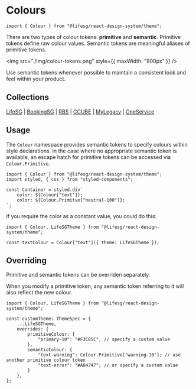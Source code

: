 
<Meta title="Foundations/Colours/Introduction" />

# Colours

```tsx
import { Colour } from "@lifesg/react-design-system/theme";
```

There are two types of colour tokens: **primitive** and **semantic**. Primitive
tokens define raw colour values. Semantic tokens are meaningful aliases of
primitive tokens.

<img src="./img/colour-tokens.png" style={{ maxWidth: "800px" }} />

<DocInfo>
    Use semantic tokens whenever possible to maintain a consistent look and feel
    within your product.
</DocInfo>

## Collections

[LifeSG](/docs/foundations-colours-lifesg--docs) |
[BookingSG](/docs/foundations-colours-bookingsg--docs) |
[RBS](/docs/foundations-colours-rbs--docs) |
[CCUBE](/docs/foundations-colours-ccube--docs) |
[MyLegacy](/docs/foundations-colours-mylegacy--docs) |
[OneService](/docs/foundations-colours-oneservice--docs)

## Usage

The `Colour` namespace provides semantic tokens to specify colours within style
declarations. In the case where no appropriate semantic token is available, an
escape hatch for primitive tokens can be accessed via `Colour.Primitive`.

```tsx
import { Colour } from "@lifesg/react-design-system/theme";
import styled, { css } from "styled-components";

const Container = styled.div`
    color: ${Colour["text"]};
    color: ${Colour.Primitve["neutral-100"]};
`;
```

If you require the color as a constant value, you could do this:

```tsx
import { Colour, LifeSGTheme } from "@lifesg/react-design-system/theme";

const textColour = Colour["text"]({ theme: LifeSGTheme });
```

## Overriding

Primitive and semantic tokens can be overriden separately.

When you modify a primitive token, any semantic token referring to it will also
reflect the new colour.

```tsx
import { Colour, LifeSGTheme } from "@lifesg/react-design-system/theme";

const customTheme: ThemeSpec = {
    ...LifeSGTheme,
    overrides: {
        primitiveColour: {
            "primary-10": "#F3C85C", // specify a custom value
        },
        semanticColour: {
            "text-warning": Colour.Primitive["warning-10"]; // use another primitive colour token
            "text-error": "#A04747"; // or specify a custom value
        }
    },
};
```
